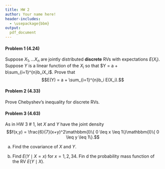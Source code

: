 ```yaml
---
title: HW 2
author: Your name here!
header-includes:
  - \usepackage{bbm}
output:
  pdf_document
---
```





#### Problem 1 (4.24)

Suppose $X_1, \dots X_n$ are jointly distributed **discrete** RVs with expectations $E(X_i)$. Suppose $Y$ is a linear function of the $X_i$ so that $Y = a + b\sum_{i=1}^{n}b_iX_i$. Prove that
$$E(Y) = a + \sum_{i=1}^{n}b_i E(X_i).$$




\pagebreak

#### Problem 2 (4.33)

Prove Chebyshev's inequality for discrete RVs. 






\pagebreak 

#### Problem 3 (4.63)

As in HW 3 \# 1, let $X$ and $Y$ have the joint density 
$$f(x,y) = \frac{6}{7}(x+y)^2\mathbbm{I}\{ 0 \leq x \leq 1\}\mathbbm{I}\{ 0 \leq y \leq 1\}.$$

(a) Find the covariance of $X$ and $Y$. 

(b) Find $E(Y \mid X=x)$ for $x=1,2,34$. Fin d the probability mass function of the RV $E(Y \mid X)$. 









